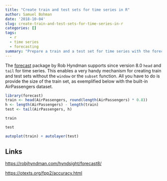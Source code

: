 ```yaml
---
title: "Create train and test sets for time series in R"
author: Samuel Bohman
date: '2018-10-04'
slug: create-train-and-test-sets-for-time-series-in-r
categories: []
tags:
  - r
  - time series
  - forecasting
summary: "Prepare a train and a test set for time series with the forecast package."
---
```


The [forecast](http://pkg.robjhyndman.com/forecast/) package by Rob Hyndman supports since version 8.0 `head` and `tail` for time series. This enables a very handy mechanism for creating train and test sets without the `window` or the `subset` function. All you have to do is provide the size of the train set, as exemplified below with the built-in AirPassengers dataset. 

```r
library(forecast)
train <- head(AirPassengers, round(length(AirPassengers) * 0.8))
h <- length(AirPassengers) - length(train)
test <- tail(AirPassengers, h)
```

```r
train
```

```r
test
```

```r
autoplot(train) + autolayer(test)
```

## Links

[https://robjhyndman.com/hyndsight/forecast8/](https://robjhyndman.com/hyndsight/forecast8/)

[https://otexts.org/fpp2/accuracy.html](https://otexts.org/fpp2/accuracy.html)